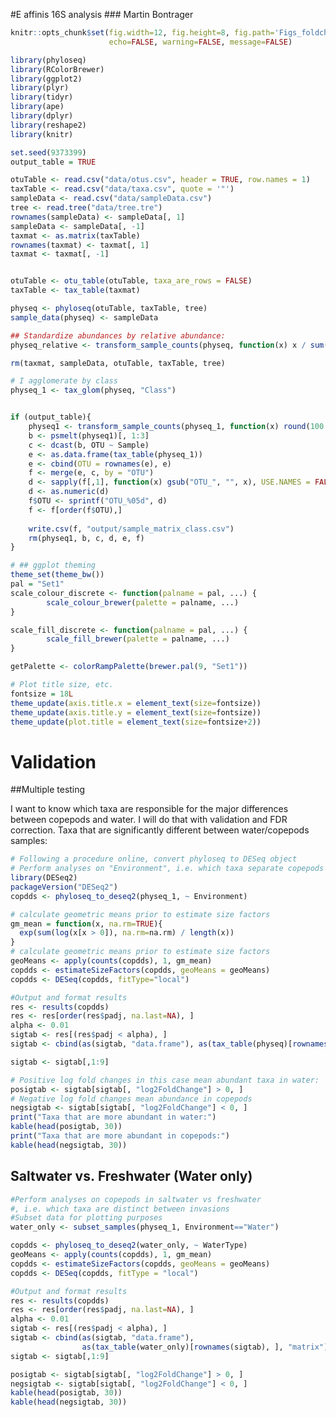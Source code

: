 #E affinis 16S analysis
### Martin Bontrager

```r
knitr::opts_chunk$set(fig.width=12, fig.height=8, fig.path='Figs_foldchange_class/',
                      echo=FALSE, warning=FALSE, message=FALSE)
```

```r
library(phyloseq)
library(RColorBrewer)
library(ggplot2)
library(plyr)
library(tidyr)
library(ape)
library(dplyr)
library(reshape2)
library(knitr)

set.seed(9373399)
output_table = TRUE

otuTable <- read.csv("data/otus.csv", header = TRUE, row.names = 1)
taxTable <- read.csv("data/taxa.csv", quote = '"')
sampleData <- read.csv("data/sampleData.csv")
tree <- read.tree("data/tree.tre")
rownames(sampleData) <- sampleData[, 1]
sampleData <- sampleData[, -1]
taxmat <- as.matrix(taxTable)
rownames(taxmat) <- taxmat[, 1]
taxmat <- taxmat[, -1]


otuTable <- otu_table(otuTable, taxa_are_rows = FALSE)
taxTable <- tax_table(taxmat)

physeq <- phyloseq(otuTable, taxTable, tree)
sample_data(physeq) <- sampleData

## Standardize abundances by relative abundance:
physeq_relative <- transform_sample_counts(physeq, function(x) x / sum(x))

rm(taxmat, sampleData, otuTable, taxTable, tree)

# I agglomerate by class
physeq_1 <- tax_glom(physeq, "Class")


if (output_table){
    physeq1 <- transform_sample_counts(physeq_1, function(x) round(100 * (x/sum(x)), 2))
    b <- psmelt(physeq1)[, 1:3]
    c <- dcast(b, OTU ~ Sample)
    e <- as.data.frame(tax_table(physeq_1))
    e <- cbind(OTU = rownames(e), e)
    f <- merge(e, c, by = "OTU")
    d <- sapply(f[,1], function(x) gsub("OTU_", "", x), USE.NAMES = FALSE)
    d <- as.numeric(d)
    f$OTU <- sprintf("OTU_%05d", d)
    f <- f[order(f$OTU),]
    
    write.csv(f, "output/sample_matrix_class.csv")
    rm(physeq1, b, c, d, e, f)
}
```

```r
# ## ggplot theming
theme_set(theme_bw())
pal = "Set1"
scale_colour_discrete <- function(palname = pal, ...) {
        scale_colour_brewer(palette = palname, ...)
}

scale_fill_discrete <- function(palname = pal, ...) {
        scale_fill_brewer(palette = palname, ...)
}

getPalette <- colorRampPalette(brewer.pal(9, "Set1"))

# Plot title size, etc.
fontsize = 18L
theme_update(axis.title.x = element_text(size=fontsize))
theme_update(axis.title.y = element_text(size=fontsize))
theme_update(plot.title = element_text(size=fontsize+2))
```

# Validation
##Multiple testing

I want to know which taxa are responsible for the major differences between copepods and water. I will do that with validation and FDR correction. Taxa that are significantly different between water/copepods samples:

```r
# Following a procedure online, convert phyloseq to DESeq object
# Perform analyses on "Environment", i.e. which taxa separate copepods and water
library(DESeq2)
packageVersion("DESeq2")
copdds <- phyloseq_to_deseq2(physeq_1, ~ Environment)

# calculate geometric means prior to estimate size factors
gm_mean = function(x, na.rm=TRUE){
  exp(sum(log(x[x > 0]), na.rm=na.rm) / length(x))
}
# calculate geometric means prior to estimate size factors
geoMeans <- apply(counts(copdds), 1, gm_mean)
copdds <- estimateSizeFactors(copdds, geoMeans = geoMeans)
copdds <- DESeq(copdds, fitType="local")

#Output and format results
res <- results(copdds)
res <- res[order(res$padj, na.last=NA), ]
alpha <- 0.01
sigtab <- res[(res$padj < alpha), ]
sigtab <- cbind(as(sigtab, "data.frame"), as(tax_table(physeq)[rownames(sigtab), ], "matrix"))

sigtab <- sigtab[,1:9]

# Positive log fold changes in this case mean abundant taxa in water:
posigtab <- sigtab[sigtab[, "log2FoldChange"] > 0, ]
# Negative log fold changes mean abundance in copepods
negsigtab <- sigtab[sigtab[, "log2FoldChange"] < 0, ]
print("Taxa that are more abundant in water:")
kable(head(posigtab, 30))
print("Taxa that are more abundant in copepods:")
kable(head(negsigtab, 30))
```

## Saltwater vs. Freshwater (Water only)

```r
#Perform analyses on copepods in saltwater vs freshwater
#, i.e. which taxa are distinct between invasions
#Subset data for plotting purposes
water_only <- subset_samples(physeq_1, Environment=="Water")

copdds <- phyloseq_to_deseq2(water_only, ~ WaterType)
geoMeans <- apply(counts(copdds), 1, gm_mean)
copdds <- estimateSizeFactors(copdds, geoMeans = geoMeans)
copdds <- DESeq(copdds, fitType = "local")

#Output and format results
res <- results(copdds)
res <- res[order(res$padj, na.last=NA), ]
alpha <- 0.01
sigtab <- res[(res$padj < alpha), ]
sigtab <- cbind(as(sigtab, "data.frame"), 
                as(tax_table(water_only)[rownames(sigtab), ], "matrix"))
sigtab <- sigtab[,1:9]

posigtab <- sigtab[sigtab[, "log2FoldChange"] > 0, ]
negsigtab <- sigtab[sigtab[, "log2FoldChange"] < 0, ]
kable(head(posigtab, 30))
kable(head(negsigtab, 30))

```
